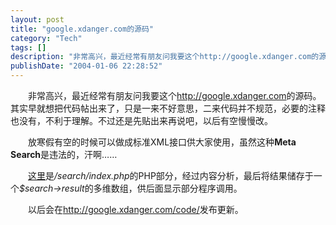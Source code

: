 ```yaml
---
layout: post
title: "google.xdanger.com的源码"
category: "Tech"
tags: []
description: "非常高兴，最近经常有朋友问我要这个http://google.xdanger.com的源码。其实早就想把代码帖出来了，只是一来不好意思，二来代码并不规范，必要的注释也没有，不利于理解。不过还是先贴出来再说吧，以后有空慢慢改。 放寒假有空的时候可以做成标准XML接口供大家使用，虽然这种Meta Search是违法的，汗啊..."
publishDate: "2004-01-06 22:28:52"
---
```




<P>　　非常高兴，最近经常有朋友问我要这个<A 
href="http://google.xdanger.com">http://google.xdanger.com</A>的源码。其实早就想把代码帖出来了，只是一来不好意思，二来代码并不规范，必要的注释也没有，不利于理解。不过还是先贴出来再说吧，以后有空慢慢改。</P>
<P>　　放寒假有空的时候可以做成标准XML接口供大家使用，虽然这种<STRONG>Meta Search</STRONG>是违法的，汗啊…… </P>
<P>　　<A 
href="http://google.xdanger.com/code/">这里</A>是<EM>/search/index.php</EM>的PHP部分，经过内容分析，最后将结果储存于一个<EM>$search-&gt;result</EM>的多维数组，供后面显示部分程序调用。</P>
<P>　　以后会在<A 
href="http://google.xdanger.com/code/">http://google.xdanger.com/code/</A>发布更新。</P>
<br /><br />


